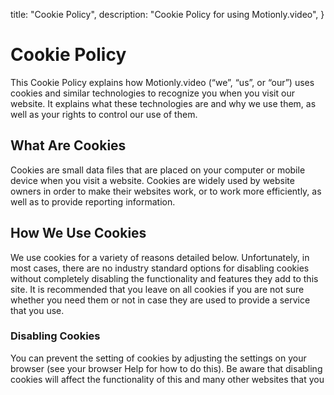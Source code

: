   title: "Cookie Policy",
  description: "Cookie Policy for using Motionly.video",
}

# Cookie Policy

This Cookie Policy explains how Motionly.video (“we”, “us”, or “our”) uses cookies and similar technologies to recognize you when you visit our website. It explains what these technologies are and why we use them, as well as your rights to control our use of them.

## What Are Cookies

Cookies are small data files that are placed on your computer or mobile device when you visit a website. Cookies are widely used by website owners in order to make their websites work, or to work more efficiently, as well as to provide reporting information.

## How We Use Cookies

We use cookies for a variety of reasons detailed below. Unfortunately, in most cases, there are no industry standard options for disabling cookies without completely disabling the functionality and features they add to this site. It is recommended that you leave on all cookies if you are not sure whether you need them or not in case they are used to provide a service that you use.

### Disabling Cookies

You can prevent the setting of cookies by adjusting the settings on your browser (see your browser Help for how to do this). Be aware that disabling cookies will affect the functionality of this and many other websites that you
